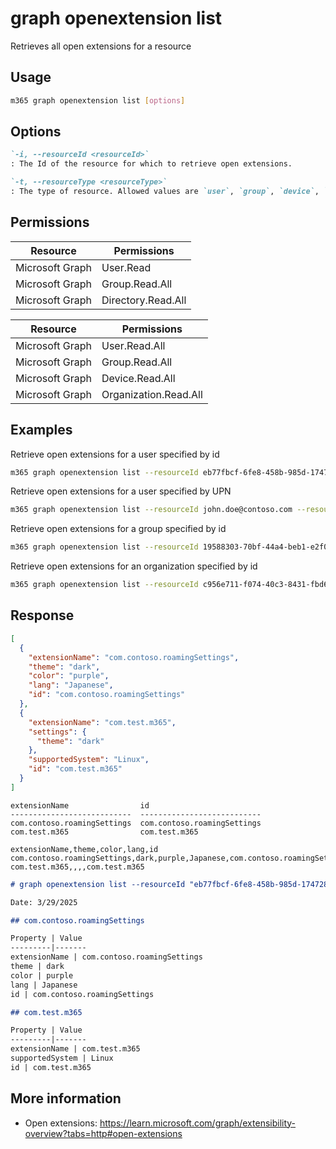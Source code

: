 
# graph openextension list

Retrieves all open extensions for a resource

## Usage

```sh
m365 graph openextension list [options]
```

## Options

```md definition-list
`-i, --resourceId <resourceId>`
: The Id of the resource for which to retrieve open extensions.

`-t, --resourceType <resourceType>`
: The type of resource. Allowed values are `user`, `group`, `device`, `organization`.
```

<Global />

## Permissions
<Tabs>
  <TabItem value="Delegated">

  | Resource        | Permissions        |
  |-----------------|--------------------|
  | Microsoft Graph | User.Read          |
  | Microsoft Graph | Group.Read.All     |
  | Microsoft Graph | Directory.Read.All |

  </TabItem>
  <TabItem value="Application">

  | Resource        | Permissions           |
  |-----------------|-----------------------|
  | Microsoft Graph | User.Read.All         |
  | Microsoft Graph | Group.Read.All        |
  | Microsoft Graph | Device.Read.All       |
  | Microsoft Graph | Organization.Read.All |

  </TabItem>
</Tabs>

## Examples

Retrieve open extensions for a user specified by id

```sh
m365 graph openextension list --resourceId eb77fbcf-6fe8-458b-985d-1747284793bc --resourceType user
```

Retrieve open extensions for a user specified by UPN

```sh
m365 graph openextension list --resourceId john.doe@contoso.com --resourceType user
```

Retrieve open extensions for a group specified by id

```sh
m365 graph openextension list --resourceId 19588303-70bf-44a4-beb1-e2f0f1ed06b3 --resourceType group
```

Retrieve open extensions for an organization specified by id

```sh
m365 graph openextension list --resourceId c956e711-f074-40c3-8431-fbd69bb67d9c --resourceType organization
```

## Response

<Tabs>
  <TabItem value="JSON">

  ```json
  [
    {
      "extensionName": "com.contoso.roamingSettings",
      "theme": "dark",
      "color": "purple",
      "lang": "Japanese",
      "id": "com.contoso.roamingSettings"
    },
    {
      "extensionName": "com.test.m365",
      "settings": {
        "theme": "dark"
      },
      "supportedSystem": "Linux",
      "id": "com.test.m365"
    }
  ]
  ```

  </TabItem>
  <TabItem value="Text">

  ```text
  extensionName                id
  ---------------------------  ---------------------------
  com.contoso.roamingSettings  com.contoso.roamingSettings
  com.test.m365                com.test.m365
  ```

  </TabItem>
  <TabItem value="CSV">

  ```csv
  extensionName,theme,color,lang,id
  com.contoso.roamingSettings,dark,purple,Japanese,com.contoso.roamingSettings
  com.test.m365,,,,com.test.m365
  ```

  </TabItem>
  <TabItem value="Markdown">

  ```md
  # graph openextension list --resourceId "eb77fbcf-6fe8-458b-985d-1747284793bc" --resourceType "user"

  Date: 3/29/2025

  ## com.contoso.roamingSettings

  Property | Value
  ---------|-------
  extensionName | com.contoso.roamingSettings
  theme | dark
  color | purple
  lang | Japanese
  id | com.contoso.roamingSettings

  ## com.test.m365

  Property | Value
  ---------|-------
  extensionName | com.test.m365
  supportedSystem | Linux
  id | com.test.m365
  ```

  </TabItem>
</Tabs>

## More information

- Open extensions: https://learn.microsoft.com/graph/extensibility-overview?tabs=http#open-extensions